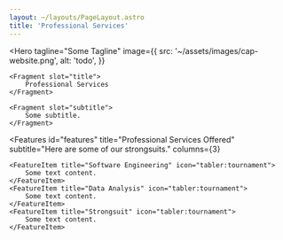 ```yaml
---
layout: ~/layouts/PageLayout.astro
title: 'Professional Services'
---
```


<Hero
    tagline="Some Tagline"
    image={{
        src: '~/assets/images/cap-website.png',
        alt: 'todo',
    }}
>
    <Fragment slot="title">
        Professional Services
    </Fragment>

    <Fragment slot="subtitle">
        Some subtitle.
    </Fragment>
</Hero>

<Features
    id="features"
    title="Professional Services Offered"
    subtitle="Here are some of our strongsuits."
    columns={3}
>
    <FeatureItem title="Software Engineering" icon="tabler:tournament">
        Some text content.
    </FeatureItem>
    <FeatureItem title="Data Analysis" icon="tabler:tournament">
        Some text content.
    </FeatureItem>
    <FeatureItem title="Strongsuit" icon="tabler:tournament">
        Some text content.
    </FeatureItem>
</Features>
